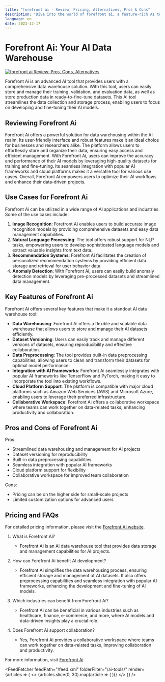 ```yaml
---
title: "forefront ai - Review, Pricing, Alternatives, Pros & Cons"
description: "Dive into the world of forefront ai, a feature-rich AI tool. Learn about its features, pricing, and how it's making an impact. Don't miss out!"
language: en
date: 2023-12-17
---
```

        
# Forefront Ai: Your AI Data Warehouse


<BlogHeader />


[![forefront ai Review: Pros, Cons, Alternatives](/ai-tools/forefront-ai.png)](https://forefront.ai/)



Forefront Ai is an advanced AI tool that provides users with a comprehensive data warehouse solution. With this tool, users can easily store and manage their training, validation, and evaluation data, as well as store production data in ready-to-fine-tune datasets. This AI tool streamlines the data collection and storage process, enabling users to focus on developing and fine-tuning their AI models.

## Reviewing Forefront Ai

Forefront Ai offers a powerful solution for data warehousing within the AI realm. Its user-friendly interface and robust features make it an ideal choice for businesses and researchers alike. The platform allows users to effortlessly store and organize their data, ensuring easy access and efficient management. With Forefront Ai, users can improve the accuracy and performance of their AI models by leveraging high-quality datasets for training and fine-tuning. Its seamless integration with popular AI frameworks and cloud platforms makes it a versatile tool for various use cases. Overall, Forefront Ai empowers users to optimize their AI workflows and enhance their data-driven projects.

## Use Cases for Forefront Ai

Forefront Ai can be utilized in a wide range of AI applications and industries. Some of the use cases include:

1. **Image Recognition**: Forefront Ai enables users to build accurate image recognition models by providing comprehensive datasets and easy data management capabilities.
2. **Natural Language Processing**: The tool offers robust support for NLP tasks, empowering users to develop sophisticated language models and extract valuable insights from text data.
3. **Recommendation Systems**: Forefront Ai facilitates the creation of personalized recommendation systems by providing efficient data storage and retrieval for user behavior data.
4. **Anomaly Detection**: With Forefront Ai, users can easily build anomaly detection models by leveraging pre-processed datasets and streamlined data management.

## Key Features of Forefront Ai

Forefront Ai offers several key features that make it a standout AI data warehouse tool:

- **Data Warehousing**: Forefront Ai offers a flexible and scalable data warehouse that allows users to store and manage their AI datasets efficiently.
- **Dataset Versioning**: Users can easily track and manage different versions of datasets, ensuring reproducibility and effective collaboration.
- **Data Preprocessing**: The tool provides built-in data preprocessing capabilities, allowing users to clean and transform their datasets for optimal model performance.
- **Integration with AI Frameworks**: Forefront Ai seamlessly integrates with popular AI frameworks like TensorFlow and PyTorch, making it easy to incorporate the tool into existing workflows.
- **Cloud Platform Support**: The platform is compatible with major cloud platforms such as Amazon Web Services (AWS) and Microsoft Azure, enabling users to leverage their preferred infrastructure.
- **Collaborative Workspace**: Forefront Ai offers a collaborative workspace where teams can work together on data-related tasks, enhancing productivity and collaboration.

## Pros and Cons of Forefront Ai

Pros:
- Streamlined data warehousing and management for AI projects
- Dataset versioning for reproducibility
- Built-in data preprocessing capabilities
- Seamless integration with popular AI frameworks
- Cloud platform support for flexibility
- Collaborative workspace for improved team collaboration

Cons:
- Pricing can be on the higher side for small-scale projects
- Limited customization options for advanced users

## Pricing and FAQs

For detailed pricing information, please visit the [Forefront Ai website](https://forefront.ai/).

1. What is Forefront Ai?
   - Forefront Ai is an AI data warehouse tool that provides data storage and management capabilities for AI projects.

2. How can Forefront Ai benefit AI development?
   - Forefront Ai simplifies the data warehousing process, ensuring efficient storage and management of AI datasets. It also offers preprocessing capabilities and seamless integration with popular AI frameworks, enhancing the development and fine-tuning of AI models.

3. Which industries can benefit from Forefront Ai?
   - Forefront Ai can be beneficial in various industries such as healthcare, finance, e-commerce, and more, where AI models and data-driven insights play a crucial role.

4. Does Forefront Ai support collaboration?
   - Yes, Forefront Ai provides a collaborative workspace where teams can work together on data-related tasks, improving collaboration and productivity.

For more information, visit [Forefront Ai](https://forefront.ai/)


<AdComponent />


<FeedFetcher feedPath="/feed.xml" folderFilter="/ai-tools/" render={articles => (
    <>
        <Cards>
            {articles.slice(0, 30).map(article => (
                <Card key={article.link} title={article.title} href={article.link} />
            ))}
        </Cards>
    </>
)} />

